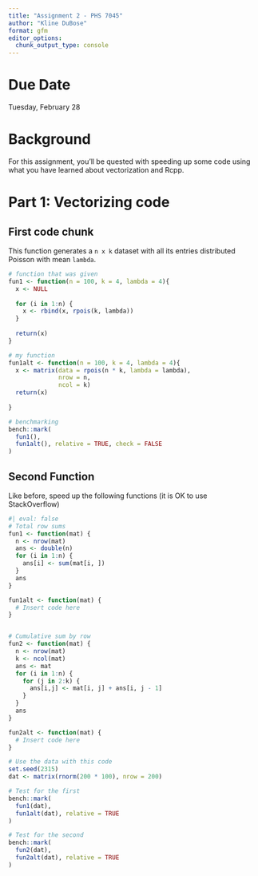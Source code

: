 ```yaml
---
title: "Assignment 2 - PHS 7045"
author: "Kline DuBose"
format: gfm
editor_options: 
  chunk_output_type: console
---
```


# Due Date
Tuesday, February 28

# Background
For this assignment, you'll be quested with speeding up some code using what you have learned about vectorization and Rcpp.

# Part 1: Vectorizing code

## First code chunk
This function generates a `n x k` dataset with all its entries distributed Poisson with mean `lambda`.
```r
# function that was given
fun1 <- function(n = 100, k = 4, lambda = 4){
  x <- NULL
  
  for (i in 1:n) {
    x <- rbind(x, rpois(k, lambda))
  }
  
  return(x)
}

# my function
fun1alt <- function(n = 100, k = 4, lambda = 4){
  x <- matrix(data = rpois(n * k, lambda = lambda),
              nrow = n,
              ncol = k)
  return(x)
  
}

# benchmarking
bench::mark(
  fun1(),
  fun1alt(), relative = TRUE, check = FALSE
)
```

## Second Function
Like before, speed up the following functions (it is OK to use StackOverflow)

```r
#| eval: false
# Total row sums
fun1 <- function(mat) {
  n <- nrow(mat)
  ans <- double(n)
  for (i in 1:n) {
    ans[i] <- sum(mat[i, ])
  }
  ans
}

fun1alt <- function(mat) {
  # Insert code here
}


# Cumulative sum by row
fun2 <- function(mat) {
  n <- nrow(mat)
  k <- ncol(mat)
  ans <- mat
  for (i in 1:n) {
    for (j in 2:k) {
      ans[i,j] <- mat[i, j] + ans[i, j - 1]
    }
  }
  ans
}

fun2alt <- function(mat) {
  # Insert code here
}

# Use the data with this code
set.seed(2315)
dat <- matrix(rnorm(200 * 100), nrow = 200)

# Test for the first
bench::mark(
  fun1(dat),
  fun1alt(dat), relative = TRUE
)

# Test for the second
bench::mark(
  fun2(dat),
  fun2alt(dat), relative = TRUE
)
















```